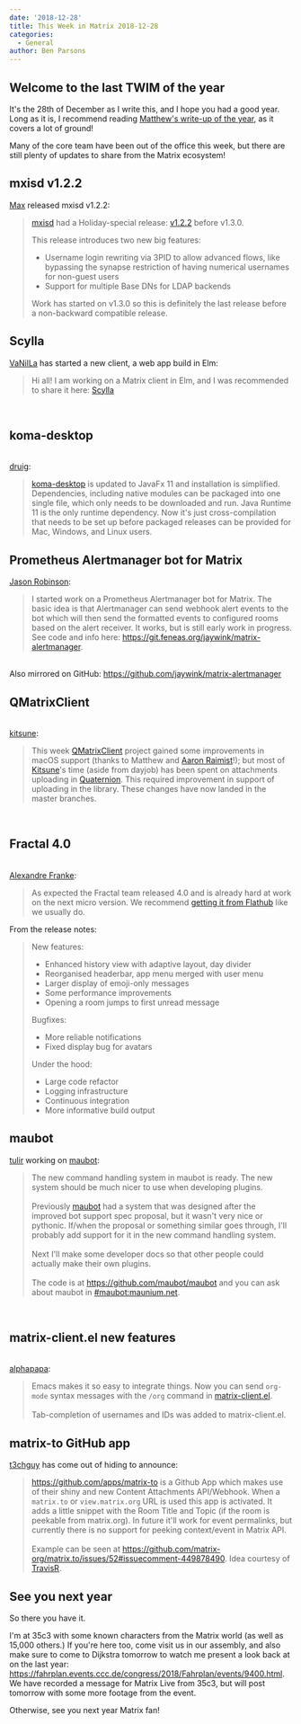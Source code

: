 ```yaml
---
date: '2018-12-28'
title: This Week in Matrix 2018-12-28
categories:
  - General
author: Ben Parsons
---
```


<h2 id="welcometothelasttwimoftheyear">Welcome to the last TWIM of the year</h2>
It's the 28th of December as I write this, and I hope you had a good year. Long as it is, I recommend reading <a href="https://matrix.org/blog/2018/12/25/the-2018-matrix-holiday-special/">Matthew's write-up of the year</a>, as it covers a lot of ground!

Many of the core team have been out of the office this week, but there are still plenty of updates to share from the Matrix ecosystem!
<h2 id="mxisdv122">mxisd v1.2.2</h2>
<a href="https://matrix.to/#/@max:kamax.io">Max</a> released mxisd v1.2.2:
<blockquote><a href="https://github.com/kamax-matrix/mxisd">mxisd</a> had a Holiday-special release: <a href="https://github.com/kamax-matrix/mxisd/releases/tag/v1.2.2">v1.2.2</a> before v1.3.0.

This release introduces two new big features:
<ul>
 	<li>Username login rewriting via 3PID to allow advanced flows, like bypassing the synapse restriction of having numerical usernames for non-guest users</li>
 	<li>Support for multiple Base DNs for LDAP backends</li>
</ul>
Work has started on v1.3.0 so this is definitely the last release before a non-backward compatible release.</blockquote>
<h2 id="scylla">Scylla</h2>
<a href="https://matrix.to/#/@daniel:riot.danilafe.com">VaNilLa</a> has started a new client, a web app build in Elm:
<blockquote>Hi all! I am working on a Matrix client in Elm, and I was recommended to share it here: <a href="https://github.com/DanilaFe/Scylla">Scylla</a></blockquote><br /><h2 id="komadesktop">koma-desktop</h2><br /><a href="https://matrix.to/#/@druig:matrix.org">druig</a>:<br /><blockquote><a href="https://github.com/koma-im/koma-desktop">koma-desktop</a> is updated to JavaFx 11 and installation is simplified. Dependencies, including native modules can be packaged into one single file, which only needs to be downloaded and run. Java Runtime 11 is the only runtime dependency. Now it's just cross-compilation that needs to be set up before packaged releases can be provided for Mac, Windows, and Linux users.</blockquote>
<h2 id="prometheusalertmanagerbotformatrix">Prometheus Alertmanager bot for Matrix</h2>
<a href="https://matrix.to/#/@jaywink:feneas.org">Jason Robinson</a>:
<blockquote>I started work on a Prometheus Alertmanager bot for Matrix. The basic idea is that Alertmanager can send webhook alert events to the bot which will then send the formatted events to configured rooms based on the alert receiver. It works, but is still early work in progress. See code and info here: <a href="https://git.feneas.org/jaywink/matrix-alertmanager">https://git.feneas.org/jaywink/matrix-alertmanager</a>.</blockquote><br />Also mirrored on GitHub: <a href="https://github.com/jaywink/matrix-alertmanager">https://github.com/jaywink/matrix-alertmanager</a><br /><h2 id="qmatrixclient">QMatrixClient</h2><br /><a href="https://matrix.to/#/@kitsune:matrix.org">kitsune</a>:<br /><blockquote>This week <a href="https://github.com/QMatrixClient">QMatrixClient</a> project gained some improvements in macOS support (thanks to Matthew and <a href="https://matrix.to/#/@aaron:raim.ist">Aaron Raimist</a>!); but most of <a href="https://matrix.to/#/@kitsune:matrix.org">Kitsune</a>'s time (aside from dayjob) has been spent on attachments uploading in <a href="https://github.com/QMatrixClient/Quaternion">Quaternion</a>. This required improvement in support of uploading in the library. These changes have now landed in the master branches.</blockquote><br /><h2 id="fractal40">Fractal 4.0</h2><br /><a href="@afranke:matrix.org">Alexandre Franke</a>:<br /><blockquote>As expected the Fractal team released 4.0 and is already hard at work on the next micro version. We recommend <a href="https://flathub.org/apps/details/org.gnome.Fractal">getting it from Flathub</a> like we usually do.</blockquote>
From the release notes:
<blockquote>New features:
<ul>
 	<li>Enhanced history view with adaptive layout, day divider</li>
 	<li>Reorganised headerbar, app menu merged with user menu</li>
 	<li>Larger display of emoji-only messages</li>
 	<li>Some performance improvements</li>
 	<li>Opening a room jumps to first unread message</li>
</ul>
Bugfixes:
<ul>
 	<li>More reliable notifications</li>
 	<li>Fixed display bug for avatars</li>
</ul>
Under the hood:
<ul>
 	<li>Large code refactor</li>
 	<li>Logging infrastructure</li>
 	<li>Continuous integration</li>
 	<li>More informative build output</li>
</ul>
</blockquote>
<h2 id="maubot">maubot</h2>
<a href="https://matrix.to/#/@tulir:maunium.net">tulir</a> working on <a href="https://github.com/maubot/maubot">maubot</a>:
<blockquote>The new command handling system in maubot is ready. The new system should be much nicer to use when developing plugins.<br /><br />Previously <a href="https://github.com/maubot/maubot">maubot</a> had a system that was designed after the improved bot support spec proposal, but it wasn't very nice or pythonic. If/when the proposal or something similar goes through, I'll probably add support for it in the new command handling system.<br /><br />Next I'll make some developer docs so that other people could actually make their own plugins.<br /><br />The code is at <a href="https://github.com/maubot/maubot">https://github.com/maubot/maubot</a> and you can ask about maubot in <a href="https://matrix.to/#/#maubot:maunium.net">#maubot:maunium.net</a>.</blockquote><br /><h2 id="matrixclientelnewfeatures">matrix-client.el new features</h2><br /><a href="https://matrix.to/#/@alphapapa:matrix.org">alphapapa</a>:<br /><blockquote>Emacs makes it so easy to integrate things. Now you can send <code>org-mode</code> syntax messages with the <code>/org</code> command in <a href="https://github.com/jgkamat/matrix-client-el">matrix-client.el</a>.<br /><br />Tab-completion of usernames and IDs was added to matrix-client.el.</blockquote>
<h2 id="matrixtogithubapp">matrix-to GitHub app</h2>
<a href="https://matrix.to/#/@x:riot.ovh">t3chguy</a> has come out of hiding to announce:
<blockquote><a href="https://github.com/apps/matrix-to">https://github.com/apps/matrix-to</a> is a Github App which makes use of their shiny and new Content Attachments API/Webhook. When a <code>matrix.to</code> or <code>view.matrix.org</code> URL is used this app is activated. It adds a little snippet with the Room Title and Topic (if the room is peekable from matrix.org). In future it'll work for event permalinks, but currently there is no support for peeking context/event in Matrix API.<br /><br />Example can be seen at <a href="https://github.com/matrix-org/matrix.to/issues/52#issuecomment-449878490">https://github.com/matrix-org/matrix.to/issues/52#issuecomment-449878490</a>. Idea courtesy of <a href="https://github.com/turt2live">TravisR</a>.</blockquote>
<h2 id="seeyounextyear">See you next year</h2>
So there you have it.

I'm at 35c3 with some known characters from the Matrix world (as well as 15,000 others.) If you're here too, come visit us in our assembly, and also make sure to come to Dijkstra tomorrow to watch me present a look back at on the last year: <a href="https://fahrplan.events.ccc.de/congress/2018/Fahrplan/events/9400.html">https://fahrplan.events.ccc.de/congress/2018/Fahrplan/events/9400.html</a>. We have recorded a message for Matrix Live from 35c3, but will post tomorrow with some more footage from the event.

Otherwise, see you next year Matrix fan!